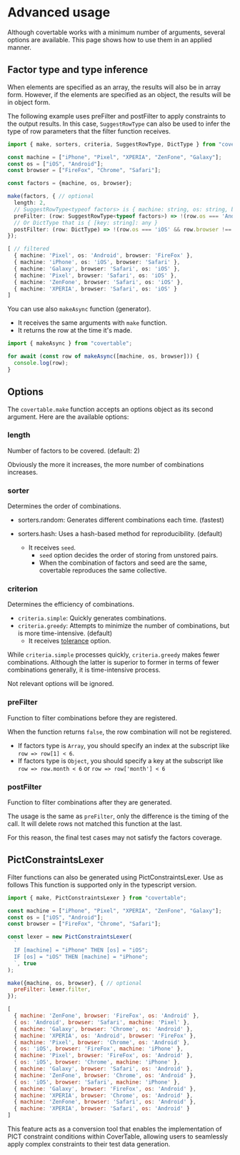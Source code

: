 # Advanced usage

Although covertable works with a minimum number of arguments, several options are available. 
This page shows how to use them in an applied manner.

## Factor type and type inference

When elements are specified as an array, the results will also be in array form. However, if the elements are specified as an object, the results will be in object form. 

The following example uses preFilter and postFilter to apply constraints to the output results. In this case, `SuggestRowType` can also be used to infer the type of row parameters that the filter function receives.

```typescript
import { make, sorters, criteria, SuggestRowType, DictType } from "covertable";

const machine = ["iPhone", "Pixel", "XPERIA", "ZenFone", "Galaxy"];
const os = ["iOS", "Android"];
const browser = ["FireFox", "Chrome", "Safari"];

const factors = {machine, os, browser};

make(factors, { // optional
  length: 2,
  // SuggestRowType<typeof factors> is { machine: string, os: string, browser: string }
  preFilter: (row: SuggestRowType<typeof factors>) => !(row.os === 'Android' && row.machine !== 'Pixel'), // default: null
  // Or DictType that is { [key: string]: any }
  postFilter: (row: DictType) => !(row.os === 'iOS' && row.browser !== 'Safari'), // default: null
});
```

```typescript
[ // filtered
  { machine: 'Pixel', os: 'Android', browser: 'FireFox' },
  { machine: 'iPhone', os: 'iOS', browser: 'Safari' },
  { machine: 'Galaxy', browser: 'Safari', os: 'iOS' },
  { machine: 'Pixel', browser: 'Safari', os: 'iOS' },
  { machine: 'ZenFone', browser: 'Safari', os: 'iOS' },
  { machine: 'XPERIA', browser: 'Safari', os: 'iOS' }
]
```

You can use also `makeAsync` function (generator).
- It receives the same arguments with `make` function.
- It returns the row at the time it's made.

```js
import { makeAsync } from "covertable";

for await (const row of makeAsync([machine, os, browser])) {
  console.log(row);
}
```


## Options
The `covertable.make` function accepts an options object as its second argument. Here are the available options:




### length
Number of factors to be covered. (default: 2)

Obviously the more it increases, the more number of combinations increases.

### sorter
Determines the order of combinations.

- sorters.random: Generates different combinations each time. (fastest)
- sorters.hash: Uses a hash-based method for reproducibility. (default)

  - It receives `seed`.
    - `seed` option decides the order of storing from unstored pairs.
    - When the combination of factors and seed are the same, covertable reproduces the same collective.

### criterion
Determines the efficiency of combinations.

- `criteria.simple`: Quickly generates combinations.
- `criteria.greedy`: Attempts to minimize the number of combinations, but is more time-intensive. (default)
  - It receives [tolerance](https://github.com/walkframe/covertable#tolerance) option.

While `criteria.simple` processes quickly, `criteria.greedy` makes fewer combinations.
Although the latter is superior to former in terms of fewer combinations generally, it is time-intensive process.

Not relevant options will be ignored.

### preFilter
Function to filter combinations before they are registered.

When the function returns `false`, the row combination will not be registered.
- If factors type is `Array`, you should specify an index at the subscript like `row => row[1] < 6`.
- If factors type is `Object`, you should specify a key at the subscript like `row => row.month < 6` or `row => row['month'] < 6`

### postFilter
Function to filter combinations after they are generated.

The usage is the same as `preFilter`, only the difference is the timing of the call.
It will delete rows not matched this function at the last.

For this reason, the final test cases may not satisfy the factors coverage.

## PictConstraintsLexer

Filter functions can also be generated using PictConstraintsLexer. Use as follows
This function is supported only in the typescript version.

```js
import { make, PictConstraintsLexer } from "covertable";

const machine = ["iPhone", "Pixel", "XPERIA", "ZenFone", "Galaxy"];
const os = ["iOS", "Android"];
const browser = ["FireFox", "Chrome", "Safari"];

const lexer = new PictConstraintsLexer(
  `
  IF [machine] = "iPhone" THEN [os] = "iOS";
  IF [os] = "iOS" THEN [machine] = "iPhone";
  `, true
);

make({machine, os, browser}, { // optional
  preFilter: lexer.filter,
});
```

```js
[
  { machine: 'ZenFone', browser: 'FireFox', os: 'Android' },
  { os: 'Android', browser: 'Safari', machine: 'Pixel' },
  { machine: 'Galaxy', browser: 'Chrome', os: 'Android' },
  { machine: 'XPERIA', os: 'Android', browser: 'FireFox' },
  { machine: 'Pixel', browser: 'Chrome', os: 'Android' },
  { os: 'iOS', browser: 'FireFox', machine: 'iPhone' },
  { machine: 'Pixel', browser: 'FireFox', os: 'Android' },
  { os: 'iOS', browser: 'Chrome', machine: 'iPhone' },
  { machine: 'Galaxy', browser: 'Safari', os: 'Android' },
  { machine: 'ZenFone', browser: 'Chrome', os: 'Android' },
  { os: 'iOS', browser: 'Safari', machine: 'iPhone' },
  { machine: 'Galaxy', browser: 'FireFox', os: 'Android' },
  { machine: 'XPERIA', browser: 'Chrome', os: 'Android' },
  { machine: 'ZenFone', browser: 'Safari', os: 'Android' },
  { machine: 'XPERIA', browser: 'Safari', os: 'Android' }
]
```

This feature acts as a conversion tool that enables the implementation of PICT constraint conditions within CoverTable, 
allowing users to seamlessly apply complex constraints to their test data generation.
